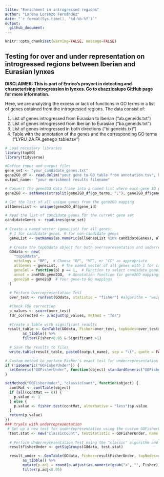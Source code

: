 ```yaml
---
title: "Enrichment in introgressed regions"
author: "Lorena Lorenzo Fernández"
date: "`r format(Sys.time(), '%d-%b-%Y')`"
output:
  github_document:
---
```


```r
knitr::opts_chunk$set(warning=FALSE, message=FALSE)
```

## Testing for over and under representation on introgressed regions between Iberian and Eurasian lynxes

**DISCLAIMER: This is part of Enrico's proyect in detecting and characterising introgression in lynxes. Go to ebazzicalupo GitHub page for more information.**

Here, we are analyzing the excess or lack of functions in GO terms in a list of genes obtained from the introgressed regions. The data consist of:

1.  List of genes introgressed from Eurasian to Iberian ("ab.geneids.txt")
2.  List of genes introgressed from Iberian to Eurasian ("ba.geneids.txt")
3.  List of genes introgressed in both directions ("bi.geneids.txt")
4.  Table with the annotation of the genes and the corresponding GO terms ("LYRU_2A.FA.genego_table.tsv")

```r
# Load necessary libraries
library(topGO)
library(tidyverse)

```

```r

#Define input and output files
gene_set <- "your_candidate_genes.txt"
gene2GO_df <- read.delim("your gene to GO table from annotation.tsv", header = TRUE, sep = "\t")
output_name<- "your enrichment results filename"

# Convert the gene2GO data frame into a named list where each gene ID points to a vector of GO terms
gene2GO <- setNames(strsplit(gene2GO_df$go_terms, ";"), gene2GO_df$gene_id) 

# Get the list of all unique genes from the gene2GO mapping
allGenesList <- unique(gene2GO_df$gene_id)

# Read the list of candidate genes for the current gene set
candidateGenes <- readLines(gene_set)
  
# Create a named vector (geneList) for all genes:
  # 1 for candidate genes, 0 for non-candidate genes
  geneList <- setNames(as.numeric(allGenesList %in% candidateGenes), allGenesList)
  
  # Create the topGOdata object for both overrepresentation and underrepresentation tests
  GOdata <- new(
    "topGOdata",
    ontology = "BP",  # Choose "BP", "MF", or "CC" as appropriate
    allGenes = geneList,  # The named vector of all genes with 1 for candidates, 0 for non-candidates
    geneSel = function(p) p == 1,  # Function to select candidate genes (where p == 1)
    annot = annFUN.gene2GO,  # Annotation function for gene2GO mappings
    gene2GO = gene2GO  # Your gene-to-GO mappings
  )
  
  # Perform Overrepresentation Test 
  over_test <- runTest(GOdata, statistic = "fisher") #algorithm = "weight01" by default

  #Check FDR correction
  p_values <- score(over_test)
  fdr_corrected <- p.adjust(p_values, method = "fdr")
 
  #Create a table with significant results
 result_table <- GenTable(GOdata, Fisher=over_test, topNodes=over_test@geneData[2], numChar=1000) %>% 
        as_tibble() %>% 
        filter(Fisher<0.05 & Significant >1) 
 
  # Save the results to files
  write.table(result_table, paste0(output_name), sep = "\t", quote = FALSE, row.names = FALSE)
```

```r

# Custom method to perform Fisher's exact test for underrepresentation (less frequent GO terms)
if (!isGeneric("GOFisherUnder")) {
  setGeneric("GOFisherUnder", function(object) standardGeneric("GOFisherUnder"))
}

setMethod("GOFisherUnder", "classicCount", function(object) {
  contMat <- contTable(object)
  if (all(contMat == 0)) {
    p.value <- 1
  } else {
    p.value <- fisher.test(contMat, alternative = "less")$p.value
  }
  return(p.value)
})
### tryals with underrepresentation
 # Set up a new test for underrepresentation using the custom GOFisherUnder function
  test.stat <- new("classicCount", testStatistic = GOFisherUnder, name = "Fisher's exact test for underrepresentation")
  
  # Perform Underrepresentation Test using the "classic" algorithm and custom GOFisherUnder function
  resultFisherUnder <- getSigGroups(GOdata, test.stat)

  result_under <- GenTable(GOdata, Fisher=resultFisherUnder, topNodes=resultFisherUnder@geneData[2], numChar=1000) %>% 
        as_tibble() %>% 
        mutate(p.adj = round(p.adjust(as.numeric(gsub("<", "", Fisher)), method="BH"), 15)) %>%
        filter(p.adj<0.05) 
```
